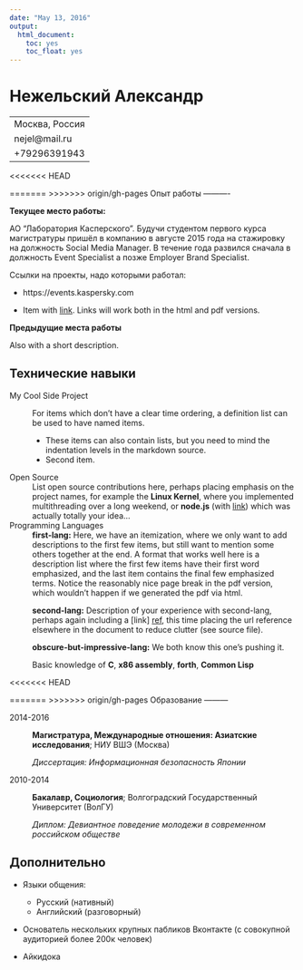 ```yaml
---
date: "May 13, 2016"
output:
  html_document:
    toc: yes
    toc_float: yes
---
```


Нежельский Александр
============

-----------------------------------------------
Москва, Россия                          
nejel@mail.ru
+79296391943
-----------------------------------------------

<<<<<<< HEAD

=======
>>>>>>> origin/gh-pages
Опыт работы
----------

**Текущее место работы:**

АО "Лаборатория Касперского".
Будучи студентом первого курса магистратуры пришёл в компанию в августе 2015 года на стажировку на должность Social Media Manager. В течение года развился сначала в должность Event Specialist а позже Employer Brand Specialist. 

Ссылки на проекты, надо которыми работал:

* https://events.kaspersky.com

* Item with [link](http://www.example.com). Links will work both in
  the html and pdf versions.

**Предыдущие места работы**

Also with a short description.

Технические навыки
--------------------

My Cool Side Project
:   For items which don't have a clear time ordering, a definition
    list can be used to have named items.

    * These items can also contain lists, but you need to mind the
      indentation levels in the markdown source.
    * Second item.

Open Source
:   List open source contributions here, perhaps placing emphasis on
    the project names, for example the **Linux Kernel**, where you
    implemented multithreading over a long weekend, or **node.js**
    (with [link](http://nodejs.org)) which was actually totally
    your idea...

Programming Languages
:   **first-lang:** Here, we have an itemization, where we only want
    to add descriptions to the first few items, but still want to
    mention some others together at the end. A format that works well
    here is a description list where the first few items have their
    first word emphasized, and the last item contains the final few
    emphasized terms. Notice the reasonably nice page break in the pdf
    version, which wouldn't happen if we generated the pdf via html.

:   **second-lang:** Description of your experience with second-lang,
    perhaps again including a [link] [ref], this time placing the url
    reference elsewhere in the document to reduce clutter (see source
    file). 

:   **obscure-but-impressive-lang:** We both know this one's pushing
    it.

:   Basic knowledge of **C**, **x86 assembly**, **forth**, **Common Lisp**

[ref]: https://github.com/githubuser/superlongprojectname


<<<<<<< HEAD

=======
>>>>>>> origin/gh-pages
Образование
---------

2014-2016
:   **Магистратура, Международные отношения: Азиатские исследования**; НИУ ВШЭ (Москва)

    *Диссертация: Информационная безопасность Японии*
    
2010-2014
:   **Бакалавр, Социология**; Волгоградский Государственный Университет (ВолГУ)

    *Диплом: Девиантное поведение молодежи в современном российском обществе
*

Дополнительно
----------------------------------------

* Языки общения:

     * Русский (нативный)
     * Английский (разговорный)
   

* Основатель нескольких крупных пабликов Вконтакте (с совокупной аудиторией более 200к человек)

* Айкидока
